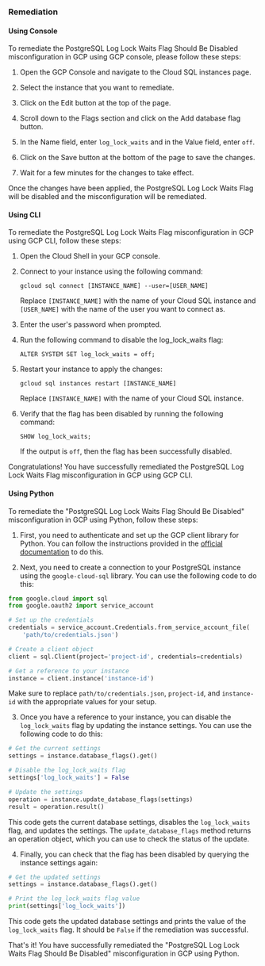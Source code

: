### Remediation

#### Using Console

To remediate the PostgreSQL Log Lock Waits Flag Should Be Disabled misconfiguration in GCP using GCP console, please follow these steps:

1. Open the GCP Console and navigate to the Cloud SQL instances page.

2. Select the instance that you want to remediate.

3. Click on the Edit button at the top of the page.

4. Scroll down to the Flags section and click on the Add database flag button.

5. In the Name field, enter `log_lock_waits` and in the Value field, enter `off`.

6. Click on the Save button at the bottom of the page to save the changes.

7. Wait for a few minutes for the changes to take effect.

Once the changes have been applied, the PostgreSQL Log Lock Waits Flag will be disabled and the misconfiguration will be remediated.

#### Using CLI

To remediate the PostgreSQL Log Lock Waits Flag misconfiguration in GCP using GCP CLI, follow these steps:

1. Open the Cloud Shell in your GCP console.

2. Connect to your instance using the following command:

   ```
   gcloud sql connect [INSTANCE_NAME] --user=[USER_NAME]
   ```

   Replace `[INSTANCE_NAME]` with the name of your Cloud SQL instance and `[USER_NAME]` with the name of the user you want to connect as.

3. Enter the user's password when prompted.

4. Run the following command to disable the log_lock_waits flag:

   ```
   ALTER SYSTEM SET log_lock_waits = off;
   ```

5. Restart your instance to apply the changes:

   ```
   gcloud sql instances restart [INSTANCE_NAME]
   ```

   Replace `[INSTANCE_NAME]` with the name of your Cloud SQL instance.

6. Verify that the flag has been disabled by running the following command:

   ```
   SHOW log_lock_waits;
   ```

   If the output is `off`, then the flag has been successfully disabled.

Congratulations! You have successfully remediated the PostgreSQL Log Lock Waits Flag misconfiguration in GCP using GCP CLI.

#### Using Python

To remediate the "PostgreSQL Log Lock Waits Flag Should Be Disabled" misconfiguration in GCP using Python, follow these steps:

1. First, you need to authenticate and set up the GCP client library for Python. You can follow the instructions provided in the [official documentation](https://cloud.google.com/docs/authentication/getting-started) to do this.

2. Next, you need to create a connection to your PostgreSQL instance using the `google-cloud-sql` library. You can use the following code to do this:

```python
from google.cloud import sql
from google.oauth2 import service_account

# Set up the credentials
credentials = service_account.Credentials.from_service_account_file(
    'path/to/credentials.json')

# Create a client object
client = sql.Client(project='project-id', credentials=credentials)

# Get a reference to your instance
instance = client.instance('instance-id')
```

Make sure to replace `path/to/credentials.json`, `project-id`, and `instance-id` with the appropriate values for your setup.

3. Once you have a reference to your instance, you can disable the `log_lock_waits` flag by updating the instance settings. You can use the following code to do this:

```python
# Get the current settings
settings = instance.database_flags().get()

# Disable the log_lock_waits flag
settings['log_lock_waits'] = False

# Update the settings
operation = instance.update_database_flags(settings)
result = operation.result()
```

This code gets the current database settings, disables the `log_lock_waits` flag, and updates the settings. The `update_database_flags` method returns an operation object, which you can use to check the status of the update.

4. Finally, you can check that the flag has been disabled by querying the instance settings again:

```python
# Get the updated settings
settings = instance.database_flags().get()

# Print the log_lock_waits flag value
print(settings['log_lock_waits'])
```

This code gets the updated database settings and prints the value of the `log_lock_waits` flag. It should be `False` if the remediation was successful.

That's it! You have successfully remediated the "PostgreSQL Log Lock Waits Flag Should Be Disabled" misconfiguration in GCP using Python.

